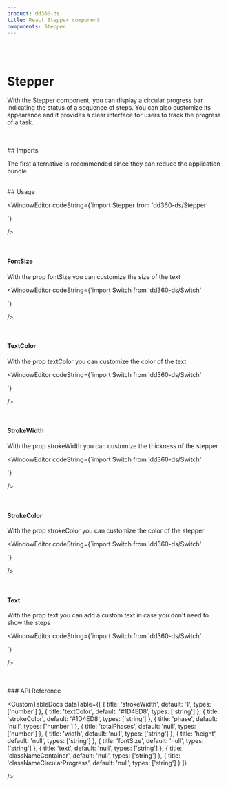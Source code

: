 ```yaml
---
product: dd360-ds
title: React Stepper component
components: Stepper
---
```


<br />
<br />

# <span name="floating-nav">Stepper</span>

With the Stepper component, you can display a circular progress bar indicating the status of a sequence of steps. You can also customize its appearance and it
provides a clear interface for users to track the progress of a task.

<br />
<br />
## <span name="floating-nav">Imports</span>

The first alternative is recommended since they can reduce the application bundle

<WindowEditor codeString="import Stepper from 'dd360-ds/Stepper'" />
<WindowEditor codeString="import { Stepper } from 'dd360-ds'" />

<br />
## <span name="floating-nav">Usage</span>

<ContainerComponentDoc className="gap-y-2">
    <Stepper phase={1} totalPhases={4} width="5rem" />
</ContainerComponentDoc>

<WindowEditor
    codeString={`import  Stepper from 'dd360-ds/Stepper'

<Stepper phase={1} totalPhases={4} width="5rem" />
`}

/>

<br />

#### <span name="floating-nav">FontSize</span>

With the prop <span className='border border-gray-300 bg-gray-200 p-1'>fontSize</span> you can customize the size of the text

<ContainerComponentDoc className="gap-y-2">
    <Stepper phase={1} totalPhases={4} width="5rem" fontSize="2rem" />
</ContainerComponentDoc>

<WindowEditor
    codeString={`import  Switch from 'dd360-ds/Switch'

<Stepper phase={1} totalPhases={4} width="5rem" fontSize="2rem" />
`}

/>

<br />

#### <span name="floating-nav">TextColor</span>

With the prop <span className='border border-gray-300 bg-gray-200 p-1'>textColor</span> you can customize the color of the text

<ContainerComponentDoc className="gap-y-2">
    <Stepper phase={1} totalPhases={4} width="5rem" textColor="#d62c2c" />
</ContainerComponentDoc>

<WindowEditor
    codeString={`import  Switch from 'dd360-ds/Switch'

<Stepper phase={1} totalPhases={4} width="5rem" textColor="#d62c2c" />
`}

/>

<br />

#### <span name="floating-nav">StrokeWidth</span>

With the prop <span className='border border-gray-300 bg-gray-200 p-1'>strokeWidth</span> you can customize the thickness of the stepper

<ContainerComponentDoc className="gap-y-2">
    <Stepper phase={1} totalPhases={4} width="5rem" strokeWidth={15} />
</ContainerComponentDoc>

<WindowEditor
    codeString={`import  Switch from 'dd360-ds/Switch'

<Stepper phase={1} totalPhases={4} width="5rem" strokeWidth={15} />
`}

/>

<br />

#### <span name="floating-nav">StrokeColor</span>

With the prop <span className='border border-gray-300 bg-gray-200 p-1'>strokeColor</span> you can customize the color of the stepper

<ContainerComponentDoc className="gap-y-2">
    <Stepper phase={1} totalPhases={4} width="5rem" strokeColor="#2ac948" />
</ContainerComponentDoc>

<WindowEditor
    codeString={`import  Switch from 'dd360-ds/Switch'

<Stepper phase={1} totalPhases={4} width="5rem" strokeColor="#2ac948" />
`}

/>

<br />

#### <span name="floating-nav">Text</span>

With the prop <span className='border border-gray-300 bg-gray-200 p-1'>text</span> you can add a custom text in case you don't need to show the steps

<ContainerComponentDoc className="gap-y-2">
    <Stepper phase={1} totalPhases={4} width="5rem" text="25%" />
</ContainerComponentDoc>

<WindowEditor
    codeString={`import  Switch from 'dd360-ds/Switch'

<Stepper phase={1} totalPhases={4} width="5rem" text="25%" />
`}

/>

<br />

<br />
### <span name="floating-nav">API Reference</span>

<CustomTableDocs
    dataTable={[
        { title: 'strokeWidth', default: '1', types: ['number'] },
        { title: 'textColor', default: '#1D4ED8', types: ['string'] },
        { title: 'strokeColor', default: '#1D4ED8', types: ['string'] },
        { title: 'phase', default: 'null', types: ['number'] },
        { title: 'totalPhases', default: 'null', types: ['number'] },
        { title: 'width', default: 'null', types: ['string'] },
        { title: 'height', default: 'null', types: ['string'] },
        { title: 'fontSize', default: 'null', types: ['string'] },
        { title: 'text', default: 'null', types: ['string'] },
        { title: 'classNameContainer', default: 'null', types: ['string'] },
        { title: 'classNameCircularProgress', default: 'null', types: ['string'] }
    ]}

/>
